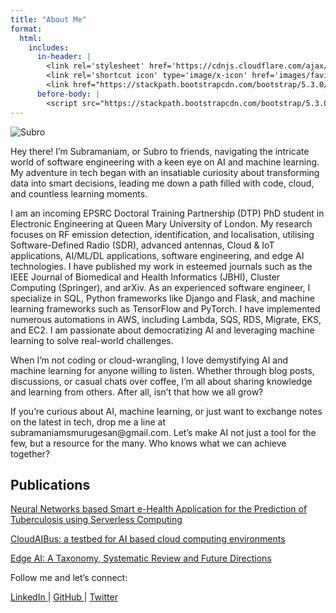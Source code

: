 ```yaml
---
title: "About Me"
format:
  html:
    includes:
      in-header: |
        <link rel='stylesheet' href='https://cdnjs.cloudflare.com/ajax/libs/font-awesome/6.0.0-beta3/css/all.min.css'>
        <link rel='shortcut icon' type='image/x-icon' href='images/favicon.ico'>
        <link href="https://stackpath.bootstrapcdn.com/bootstrap/5.3.0/css/bootstrap.min.css" rel="stylesheet">
      before-body: |
        <script src="https://stackpath.bootstrapcdn.com/bootstrap/5.3.0/js/bootstrap.bundle.min.js"></script>
---
```



<img src="images/profile.png" alt="Subro" class="profile-photo" />

Hey there! I'm Subramaniam, or Subro to friends, navigating the intricate world of software engineering with a keen eye on AI and machine learning. My adventure in tech began with an insatiable curiosity about transforming data into smart decisions, leading me down a path filled with code, cloud, and countless learning moments.

I am an incoming EPSRC Doctoral Training Partnership (DTP) PhD student in Electronic Engineering at Queen Mary University of London. My research focuses on RF emission detection, identification, and localisation, utilising Software-Defined Radio (SDR), advanced antennas, Cloud & IoT applications, AI/ML/DL applications, software engineering, and edge AI technologies. I have published my work in esteemed journals such as the IEEE Journal of Biomedical and Health Informatics (JBHI), Cluster Computing (Springer), and arXiv. As an experienced software engineer, I specialize in SQL, Python frameworks like Django and Flask, and machine learning frameworks such as TensorFlow and PyTorch. I have implemented numerous automations in AWS, including Lambda, SQS, RDS, Migrate, EKS, and EC2. I am passionate about democratizing AI and leveraging machine learning to solve real-world challenges.

When I'm not coding or cloud-wrangling, I love demystifying AI and machine learning for anyone willing to listen. Whether through blog posts, discussions, or casual chats over coffee, I'm all about sharing knowledge and learning from others. After all, isn't that how we all grow?

If you're curious about AI, machine learning, or just want to exchange notes on the latest in tech, drop me a line at subramaniamsmurugesan@gmail.com. Let's make AI not just a tool for the few, but a resource for the many. Who knows what we can achieve together?

## Publications

<div class="recent-posts-box">
  <a href="https://ieeexplore.ieee.org/abstract/document/10440418" class="recent-posts-link">Neural Networks based Smart e-Health Application for the Prediction of Tuberculosis using Serverless Computing</a>
</div>
<div class="recent-posts-box">
  <a href="https://link.springer.com/article/10.1007/s10586-024-04562-9" class="recent-posts-link">CloudAIBus: a testbed for AI based cloud computing environments</a>
</div>
<div class="recent-posts-box">
  <a href="https://arxiv.org/abs/2407.04053" class="recent-posts-link">Edge AI: A Taxonomy, Systematic Review and Future Directions</a>
</div>

Follow me and let's connect:

<a href="https://www.linkedin.com/in/subramaniam-s-m/" target="_blank" title="LinkedIn">
    <i class="fab fa-linkedin"></i> LinkedIn
</a> | 
<a href="https://github.com/Subramaniam-dot" target="_blank" title="GitHub">
    <i class="fab fa-github"></i> GitHub
</a> | 
<a href="https://twitter.com/rocketguy223" target="_blank" title="Twitter">
    <i class="fab fa-twitter"></i> Twitter
</a>
